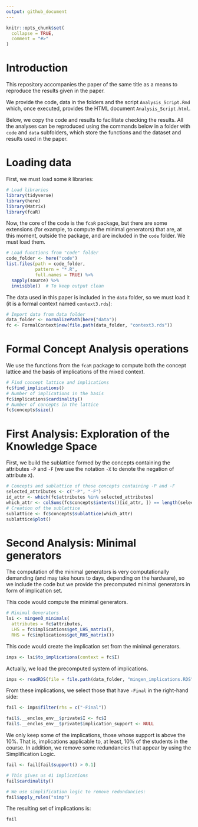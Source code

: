 ```yaml
---
output: github_document
---
```


<!-- README.md is generated from README.Rmd. Please edit that file -->

```r
knitr::opts_chunk$set(
  collapse = TRUE,
  comment = "#>"
)
```


# Introduction

This repository accompanies the paper of the same title as a means to reproduce the results given in the paper.

We provide the code, data in the folders and the script `Analysis_Script.Rmd` which, once executed, provides the HTML document `Analysis_Script.html`. 

Below, we copy the code and results to facilitate checking the results. All the analyses can be reproduced using the commands below in a folder with `code` and `data` subfolders, which store the functions and the dataset and results used in the paper.

# Loading data

First, we must load some `R` libraries:

```r
# Load libraries
library(tidyverse)
library(here)
library(Matrix)
library(fcaR)
```

Now, the core of the code is the `fcaR` package, but there are some extensions (for example, to compute the minimal generators) that are, at this moment, outside the package, and are included in the `code` folder. We must load them.

```r
# Load functions from "code" folder
code_folder <- here("code")
list.files(path = code_folder,
           pattern = "*.R",
           full.names = TRUE) %>% 
  sapply(source) %>% 
  invisible()  # To keep output clean

```

The data used in this paper is included in the `data` folder, so we must load it (it is a formal context named `context3.rds`):

```r
# Import data from data folder
data_folder <- normalizePath(here("data"))
fc <- FormalContext$new(file.path(data_folder, "context3.rds"))
```

# Formal Concept Analysis operations

We use the functions from the `fcaR` package to compute both the concept lattice and the basis of implications of the mixed context.

```r
# Find concept lattice and implications
fc$find_implications()
# Number of implications in the basis
fc$implications$cardinality()
# Number of concepts in the lattice
fc$concepts$size()
```

# First Analysis: Exploration of the Knowledge Space

First, we build the sublattice formed by the concepts containing the attributes `-P` and `-F` (we use the notation `-X` to denote the negation of attribute `X`).

```r
# Concepts and sublattice of those concepts containing -P and -F
selected_attributes <- c("-P", "-F")
id_attr <- which(fc$attributes %in% selected_attributes)
which_attr <- colSums(fc$concepts$intents()[id_attr, ]) == length(selected_attributes)
# Creation of the sublattice
sublattice <- fc$concepts$sublattice(which_attr)
sublattice$plot()
```

# Second Analysis: Minimal generators

The computation of the minimal generators is very computationally demanding (and may take hours to days, depending on the hardware), so we include the code but we provide the precomputed minimal generators in form of implication set.

This code would compute the minimal generators.

```r
# Minimal Generators
lsi <- mingen0_minimals(
  attributes = fc$attributes,
  LHS = fc$implications$get_LHS_matrix(),
  RHS = fc$implications$get_RHS_matrix())
```

This code would create the implication set from the minimal generators.

```r
imps <- lsi$to_implications(context = fc$I)
```

Actually, we load the precomputed system of implications.

```r
imps <- readRDS(file = file.path(data_folder, "mingen_implications.RDS"))
```

From these implications, we select those that have `-Final` in the right-hand side:

```r
fail <- imps$filter(rhs = c("-Final"))
```
 
```r
fail$.__enclos_env__$private$I <- fc$I
fail$.__enclos_env__$private$implication_support <- NULL
```
 
We only keep some of the implications, those whose support is above the 10\%. That is, implications applicable to, at least, 10\% of the students in the course. In addition, we remove some redundancies that appear by using the Simplification Logic.

```r
fail <- fail[fail$support() > 0.1]

# This gives us 41 implications
fail$cardinality()

# We use simplification logic to remove redundancies:
fail$apply_rules("simp")
```
 
The resulting set of implications is:

```r
fail
```



